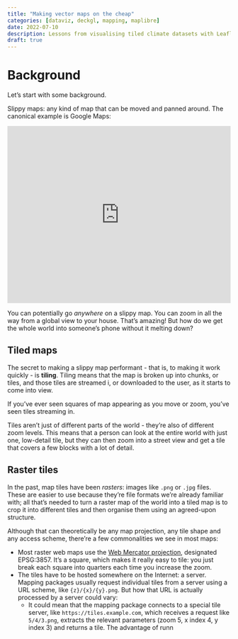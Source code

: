 ```yaml
---
title: "Making vector maps on the cheap"
categories: [dataviz, deckgl, mapping, maplibre]
date: 2022-07-10
description: Lessons from visualising tiled climate datasets with Leaflet
draft: true
---
```


<!-- TODO - nut graf -->

# Background

Let's start with some background.

Slippy maps: any kind of map that can be moved and panned around. The canonical example is Google Maps:

```{=html}
<iframe
  src="https://www.google.com/maps/embed?pb=!1m14!1m12!1m3!1d15536931.227897573!2d134.30529097358698!3d-28.914131551783523!2m3!1f0!2f0!3f0!3m2!1i1024!2i768!4f13.1!5e0!3m2!1sen!2sau!4v1660883555306!5m2!1sen!2sau"
  style="width: 100%; height: 400px; border:0;"
  allowfullscreen=""
  loading="lazy"
  referrerpolicy="no-referrer-when-downgrade"></iframe>
```

You can potentially go _anywhere_ on a slippy map. You can zoom in all the way from a global view to your house. That's amazing! But how do we get the whole world into someone's phone without it melting down?

## Tiled maps

The secret to making a slippy map performant - that is, to making it work quickly - is **tiling**. Tiling means that the map is broken up into chunks, or tiles, and those tiles are streamed i, or downloaded to the user, as it starts to come into view.

If you've ever seen squares of map appearing as you move or zoom, you've seen tiles streaming in.

Tiles aren't just of different parts of the world - they're also of different zoom levels. This means that a person can look at the entire world with just one, low-detail tile, but they can then zoom into a street view and get a tile that covers a few blocks with a lot of detail.

<!-- TODO - picture of map panning and network requests for tiles, plus previewing a tile -->

## Raster tiles

In the past, map tiles have been _rasters_: images like `.png` or `.jpg` files. These are easier to use because they're file formats we're already familiar with; all that's needed to turn a raster map of the world into a tiled map is to crop it into different tiles and then organise them using an agreed-upon structure.

Although that can theoretically be any map projection, any tile shape and any access scheme, there're a few commonalities we see in most maps:

* Most raster web maps use the [Web Mercator projection](https://en.wikipedia.org/wiki/Web_Mercator_projection), designated EPSG:3857. It's a square, which makes it really easy to tile: you just break each square into quarters each time you increase the zoom.
* The tiles have to be hosted somewhere on the Internet: a server. Mapping packages usually request individual tiles from a server using a URL scheme, like `{z}/{x}/{y}.png`. But how that URL is actually processed by a server could vary:
  - It could mean that the mapping package connects to a special tile server, like `https://tiles.example.com`, which receives a request like `5/4/3.png`, extracts the relevant parameters (zoom 5, x index 4, y index 3) and returns a tile. The advantage of runn
